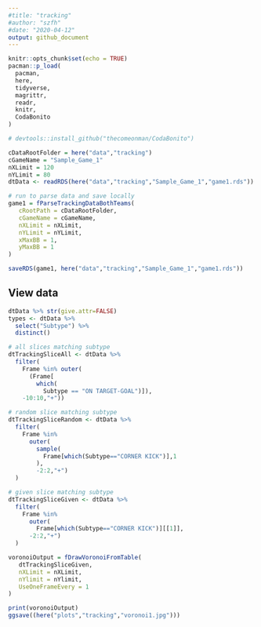 ```yaml
---
#title: "tracking"
#author: "szfh"
#date: "2020-04-12"
output: github_document
---
```


```r
knitr::opts_chunk$set(echo = TRUE)
pacman::p_load(
  pacman,
  here,
  tidyverse,
  magrittr,
  readr,
  knitr,
  CodaBonito
)

# devtools::install_github("thecomeonman/CodaBonito")

cDataRootFolder = here("data","tracking")
cGameName = "Sample_Game_1"
nXLimit = 120
nYLimit = 80
dtData <- readRDS(here("data","tracking","Sample_Game_1","game1.rds"))
```

```r
# run to parse data and save locally
game1 = fParseTrackingDataBothTeams(
   cRootPath = cDataRootFolder,
   cGameName = cGameName,
   nXLimit = nXLimit,
   nYLimit = nYLimit,
   xMaxBB = 1,
   yMaxBB = 1
)

saveRDS(game1, here("data","tracking","Sample_Game_1","game1.rds"))
```

## View data

```r
dtData %>% str(give.attr=FALSE)
types <- dtData %>%
  select("Subtype") %>%
  distinct()
```

```r
# all slices matching subtype
dtTrackingSliceAll <- dtData %>%
  filter(
    Frame %in% outer(
      (Frame[
        which(
          Subtype == "ON TARGET-GOAL")]),
    -10:10,"+"))

# random slice matching subtype
dtTrackingSliceRandom <- dtData %>%
  filter(
    Frame %in%
      outer(
        sample(
          Frame[which(Subtype=="CORNER KICK")],1
        ),
        -2:2,"+")
  )

# given slice matching subtype
dtTrackingSliceGiven <- dtData %>%
  filter(
    Frame %in%
      outer(
        Frame[which(Subtype=="CORNER KICK")][[1]],
      -2:2,"+")
  )
```

```r
voronoiOutput = fDrawVoronoiFromTable(
   dtTrackingSliceGiven,
   nXLimit = nXLimit,
   nYlimit = nYlimit,
   UseOneFrameEvery = 1
)

print(voronoiOutput)
ggsave((here("plots","tracking","voronoi1.jpg")))
```
